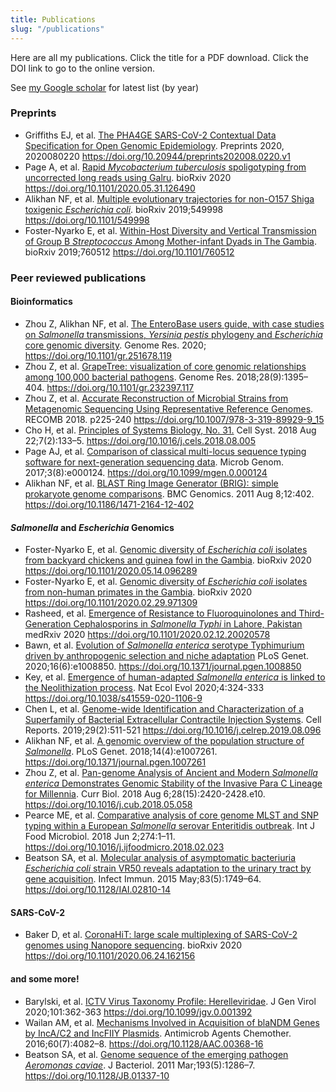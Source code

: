 ```yaml
---
title: Publications
slug: "/publications"
---
```

Here are all my publications. Click the title for a PDF download. Click the DOI link to go to the online version.

See [my Google scholar](https://scholar.google.com/citations?hl=en&user=BpzrleYAAAAJ&view_op=list_works&sortby=pubdate) for latest list (by year)

### Preprints
- Griffiths EJ, et al. [The PHA4GE SARS-CoV-2 Contextual Data Specification for Open Genomic Epidemiology](/papers/griffiths.2020.preprints.phage.pdf). Preprints 2020, 2020080220 https://doi.org/10.20944/preprints202008.0220.v1
- Page A, et al. [Rapid _Mycobacterium tuberculosis_ spoligotyping from uncorrected long reads using Galru](/papers/page.2020.biorxiv.galru.pdf). bioRxiv 2020 https://doi.org/10.1101/2020.05.31.126490
- Alikhan NF, et al. [Multiple evolutionary trajectories for non-O157 Shiga toxigenic _Escherichia coli_](/papers/alikhan.2019.biorxiv.ecoli.pdf). bioRxiv 2019;549998 https://doi.org/10.1101/549998
- Foster-Nyarko E, et al. [Within-Host Diversity and Vertical Transmission of Group B _Streptococcus_ Among Mother-infant Dyads in The Gambia](/papers/foster.2019.biorxiv.gbs.pdf). bioRxiv 2019;760512 https://doi.org/10.1101/760512 

### Peer reviewed publications

#### Bioinformatics
- Zhou Z, Alikhan NF, et al. [The EnteroBase users guide, with case studies on _Salmonella_ transmissions, _Yersinia pestis_ phylogeny and _Escherichia_ core genomic diversity](/papers/Zhou.2019.genres.enterobase.pdf). Genome Res. 2020; https://doi.org/10.1101/gr.251678.119 
- Zhou Z, et al. [GrapeTree: visualization of core genomic relationships among 100,000 bacterial pathogens](/papers/zhou.2018.gen-res.graptree.pdf). Genome Res. 2018;28(9):1395–404. https://doi.org/10.1101/gr.232397.117 
- Zhou Z, et al. [Accurate Reconstruction of Microbial Strains from Metagenomic Sequencing Using Representative Reference Genomes](/papers/zhou.2018.recomb.sparse.pdf). RECOMB 2018. p225-240 https://doi.org/10.1007/978-3-319-89929-9_15
- Cho H, et al. [Principles of Systems Biology, No. 31.](/papers/zhou.2018.cell-systems.sparse.pdf) Cell Syst. 2018 Aug 22;7(2):133–5. https://doi.org/10.1016/j.cels.2018.08.005
- Page AJ, et al. [Comparison of classical multi-locus sequence typing software for next-generation sequencing data](/papers/page.2017.mgen.mlst.pdf). Microb Genom. 2017;3(8):e000124. https://doi.org/10.1099/mgen.0.000124
- Alikhan NF, et al. [BLAST Ring Image Generator (BRIG): simple prokaryote genome comparisons](/papers/Alikhan.2011.bmc-genomics.BRIG.pdf). BMC Genomics. 2011 Aug 8;12:402. https://doi.org/10.1186/1471-2164-12-402

#### *Salmonella* and *Escherichia* Genomics
- Foster-Nyarko E, et al. [Genomic diversity of _Escherichia coli_ isolates from backyard chickens and guinea fowl in the Gambia](/papers/foster.2020.biorxiv.chicken.pdf). bioRxiv 2020 https://doi.org/10.1101/2020.05.14.096289
- Foster-Nyarko E, et al. [Genomic diversity of _Escherichia coli_ isolates from non-human primates in the Gambia](/papers/foster.2020.biorxiv.primates.pdf). bioRxiv 2020 https://doi.org/10.1101/2020.02.29.971309
- Rasheed, et al. [Emergence of Resistance to Fluoroquinolones and Third-Generation Cephalosporins in _Salmonella Typhi_ in Lahore, Pakistan](/papers/rasheed.2020.medrxiv.typhi.pdf) medRxiv 2020 https://doi.org/10.1101/2020.02.12.20020578
- Bawn, et al. [Evolution of _Salmonella enterica_ serotype Typhimurium driven by anthropogenic selection and niche adaptation](/papers/bawn.2020.plosgen.tm.pdf) PLoS Genet. 2020;16(6):e1008850. https://doi.org/10.1371/journal.pgen.1008850
- Key, et al. [Emergence of human-adapted _Salmonella enterica_ is linked to the Neolithization process](papers/key.2020.ecoevol.adna.pdf). Nat Ecol Evol 2020;4:324-333 https://doi.org/10.1038/s41559-020-1106-9
- Chen L, et al. [Genome-wide Identification and Characterization of a Superfamily of Bacterial Extracellular Contractile Injection Systems](/papers/chen.2019.cellrep.pvc.pdf). Cell Reports. 2019;29(2):511-521 https://doi.org/10.1016/j.celrep.2019.08.096
- Alikhan NF, et al. [A genomic overview of the population structure of _Salmonella_](/papers/Alikhan.2018.plos-genetics.salmonella-overview.pdf). PLoS Genet. 2018;14(4):e1007261.  https://doi.org/10.1371/journal.pgen.1007261 
- Zhou Z, et al. [Pan-genome Analysis of Ancient and Modern _Salmonella enterica_ Demonstrates Genomic Stability of the Invasive Para C Lineage for Millennia](/papers/zhou.2018.curr-biol.parac.pdf). Curr Biol. 2018 Aug 6;28(15):2420-2428.e10. https://doi.org/10.1016/j.cub.2018.05.058
- Pearce ME, et al. [Comparative analysis of core genome MLST and SNP typing within a European _Salmonella_ serovar Enteritidis outbreak](/papers/pearce.2018.food-micro.pt14b.pdf). Int J Food Microbiol. 2018 Jun 2;274:1–11. https://doi.org/10.1016/j.ijfoodmicro.2018.02.023 
- Beatson SA, et al. [Molecular analysis of asymptomatic bacteriuria _Escherichia coli_ strain VR50 reveals adaptation to the urinary tract by gene acquisition](/papers/beatson.2015.iai.vr50.pdf). Infect Immun. 2015 May;83(5):1749–64. https://doi.org/10.1128/IAI.02810-14

#### SARS-CoV-2 
- Baker D, et al. [CoronaHiT: large scale multiplexing of SARS-CoV-2 genomes using Nanopore sequencing](/papers/baker.2020.biorxiv.coronahit.pdf). bioRxiv 2020 https://doi.org/10.1101/2020.06.24.162156

#### and some more!
- Barylski, et al. [ICTV Virus Taxonomy Profile: Herelleviridae](/papers/Barylski.2020.genvirol.herelle.pdf). J Gen Virol 2020;101:362-363 https://doi.org/10.1099/jgv.0.001392
- Wailan AM, et al. [Mechanisms Involved in Acquisition of blaNDM Genes by IncA/C2 and IncFIIY Plasmids](/papers/wailan.2016.aac.ndm1.pdf). Antimicrob Agents Chemother. 2016;60(7):4082–8. https://doi.org/10.1128/AAC.00368-16
- Beatson SA, et al. [Genome sequence of the emerging pathogen _Aeromonas caviae_](/papers/Beatson.2011.jbac.aeromonas.pdf). J Bacteriol. 2011 Mar;193(5):1286–7. https://doi.org/10.1128/JB.01337-10

